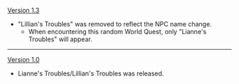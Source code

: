 {{Change History/Header}}
[[Version 1.3]]
*"Lillian's Troubles" was removed to reflect the NPC name change.
**When encountering this random World Quest, only "Lianne's Troubles" will appear.
----
[[Version 1.0]]
*Lianne's Troubles/Lillian's Troubles was released.